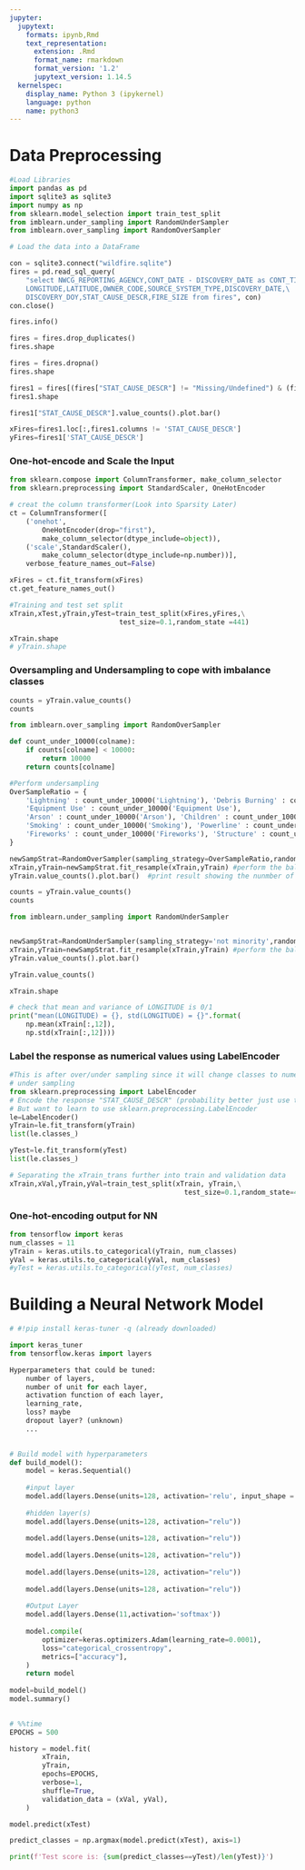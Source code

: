 ```yaml
---
jupyter:
  jupytext:
    formats: ipynb,Rmd
    text_representation:
      extension: .Rmd
      format_name: rmarkdown
      format_version: '1.2'
      jupytext_version: 1.14.5
  kernelspec:
    display_name: Python 3 (ipykernel)
    language: python
    name: python3
---
```


# Data Preprocessing

```python
#Load Libraries
import pandas as pd
import sqlite3 as sqlite3
import numpy as np
from sklearn.model_selection import train_test_split
from imblearn.under_sampling import RandomUnderSampler
from imblearn.over_sampling import RandomOverSampler

```

```python
# Load the data into a DataFrame

con = sqlite3.connect("wildfire.sqlite")
fires = pd.read_sql_query(
    "select NWCG_REPORTING_AGENCY,CONT_DATE - DISCOVERY_DATE as CONT_TIME, \
    LONGITUDE,LATITUDE,OWNER_CODE,SOURCE_SYSTEM_TYPE,DISCOVERY_DATE,\
    DISCOVERY_DOY,STAT_CAUSE_DESCR,FIRE_SIZE from fires", con)
con.close()
```

```python
fires.info()
```

```python
fires = fires.drop_duplicates()
fires.shape
```

```python
fires = fires.dropna()
fires.shape
```

```python
fires1 = fires[(fires["STAT_CAUSE_DESCR"] != "Missing/Undefined") & (fires["STAT_CAUSE_DESCR"] != "Miscellaneous")]
fires1.shape
```

```python
fires1["STAT_CAUSE_DESCR"].value_counts().plot.bar()

```

```python
xFires=fires1.loc[:,fires1.columns != 'STAT_CAUSE_DESCR']
yFires=fires1['STAT_CAUSE_DESCR']
```

### One-hot-encode and Scale the Input

```python
from sklearn.compose import ColumnTransformer, make_column_selector
from sklearn.preprocessing import StandardScaler, OneHotEncoder
```

```python
# creat the column transformer(Look into Sparsity Later)
ct = ColumnTransformer([
    ('onehot',
        OneHotEncoder(drop="first"),
        make_column_selector(dtype_include=object)),
    ('scale',StandardScaler(),
        make_column_selector(dtype_include=np.number))],
    verbose_feature_names_out=False)

```

```python
xFires = ct.fit_transform(xFires)
ct.get_feature_names_out()
```

```python
#Training and test set split
xTrain,xTest,yTrain,yTest=train_test_split(xFires,yFires,\
                           test_size=0.1,random_state =441)

xTrain.shape
# yTrain.shape
```

### Oversampling and Undersampling to cope with imbalance classes

```python
counts = yTrain.value_counts()
counts
```

```python
from imblearn.over_sampling import RandomOverSampler

def count_under_10000(colname):
    if counts[colname] < 10000:
        return 10000
    return counts[colname]

#Perform undersampling
OverSampleRatio = {
    'Lightning' : count_under_10000('Lightning'), 'Debris Burning' : count_under_10000('Debris Burning'), 'Campfire' : count_under_10000('Campfire'), 
    'Equipment Use' : count_under_10000('Equipment Use'),    
    'Arson' : count_under_10000('Arson'), 'Children' : count_under_10000('Children'), 'Railroad' : count_under_10000('Railroad'),
    'Smoking' : count_under_10000('Smoking'), 'Powerline' : count_under_10000('Powerline'),
    'Fireworks' : count_under_10000('Fireworks'), 'Structure' : count_under_10000('Structure')
}

newSampStrat=RandomOverSampler(sampling_strategy=OverSampleRatio,random_state=441) #Goal balance all classes
xTrain,yTrain=newSampStrat.fit_resample(xTrain,yTrain) #perform the balancing newX and newY are balanced X and y
yTrain.value_counts().plot.bar()  #print result showing the nunmber of observation in each class
```

```python
counts = yTrain.value_counts()
counts
```

```python
from imblearn.under_sampling import RandomUnderSampler


newSampStrat=RandomUnderSampler(sampling_strategy='not minority',random_state=441) #Goal balance all classes
xTrain,yTrain=newSampStrat.fit_resample(xTrain,yTrain) #perform the balancing newX and newY are balanced X and y
yTrain.value_counts().plot.bar() 
```

```python
yTrain.value_counts()
```

```python
xTrain.shape
```

```python
# check that mean and variance of LONGITUDE is 0/1
print("mean(LONGITUDE) = {}, std(LONGITUDE) = {}".format(
    np.mean(xTrain[:,12]), 
    np.std(xTrain[:,12])))
```

### Label the response as numerical values using LabelEncoder

```python
#This is after over/under sampling since it will change classes to numeric values, then need to change code in over
# under sampling
from sklearn.preprocessing import LabelEncoder
# Encode the response "STAT_CAUSE_DESCR" (probability better just use the encoding from the orginal dataset)
# But want to learn to use sklearn.preprocessing.LabelEncoder
le=LabelEncoder()
yTrain=le.fit_transform(yTrain)
list(le.classes_)
```

```python
yTest=le.fit_transform(yTest)
list(le.classes_)
```

```python
# Separating the xTrain_trans further into train and validation data
xTrain,xVal,yTrain,yVal=train_test_split(xTrain, yTrain,\
                                           test_size=0.1,random_state=441)

```

### One-hot-encoding output for NN

```python
from tensorflow import keras
num_classes = 11
yTrain = keras.utils.to_categorical(yTrain, num_classes)
yVal = keras.utils.to_categorical(yVal, num_classes)
#yTest = keras.utils.to_categorical(yTest, num_classes)
```

# Building a Neural Network Model

```python
# #!pip install keras-tuner -q (already downloaded)
```

```python
import keras_tuner
from tensorflow.keras import layers
```

```python
Hyperparameters that could be tuned:
    number of layers,
    number of unit for each layer, 
    activation function of each layer, 
    learning_rate,
    loss? maybe
    dropout layer? (unknown)
    ...
                                        
```

```python
# Build model with hyperparameters
def build_model():
    model = keras.Sequential()
    
    #input layer
    model.add(layers.Dense(units=128, activation='relu', input_shape = (xTrain.shape[1],))) 
    
    #hidden layer(s)
    model.add(layers.Dense(units=128, activation="relu"))
    
    model.add(layers.Dense(units=128, activation="relu"))
    
    model.add(layers.Dense(units=128, activation="relu"))
    
    model.add(layers.Dense(units=128, activation="relu"))
    
    model.add(layers.Dense(units=128, activation="relu"))
    
    #Output Layer
    model.add(layers.Dense(11,activation='softmax'))
    
    model.compile(
        optimizer=keras.optimizers.Adam(learning_rate=0.0001),
        loss="categorical_crossentropy",
        metrics=["accuracy"],
    )
    return model
                
model=build_model()
model.summary()
  
```

```python
# %%time
EPOCHS = 500

history = model.fit(
        xTrain, 
        yTrain,
        epochs=EPOCHS, 
        verbose=1,
        shuffle=True,
        validation_data = (xVal, yVal),
    )
```

```python
model.predict(xTest)
```

```python
predict_classes = np.argmax(model.predict(xTest), axis=1)
```

```python
print(f'Test score is: {sum(predict_classes==yTest)/len(yTest)}')
```
